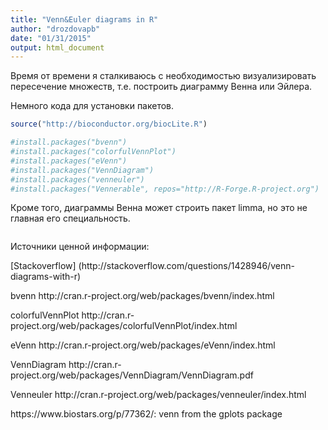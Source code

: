 ```yaml
---
title: "Venn&Euler diagrams in R"
author: "drozdovapb"
date: "01/31/2015"
output: html_document
---
```


Время от времени я сталкиваюсь с необходимостью визуализировать пересечение множеств, т.е. построить диаграмму Венна или Эйлера.

Немного кода для установки пакетов.
```r
source("http://bioconductor.org/biocLite.R")

#install.packages("bvenn")
#install.packages("colorfulVennPlot")
#install.packages("eVenn")
#install.packages("VennDiagram")
#install.packages("venneuler")
#install.packages("Vennerable", repos="http://R-Forge.R-project.org")
```

Кроме того, диаграммы Венна может строить пакет limma, но это не главная его специальность.



```r

```


Источники ценной информации: 

[Stackoverflow] (http://stackoverflow.com/questions/1428946/venn-diagrams-with-r)

bvenn http://cran.r-project.org/web/packages/bvenn/index.html

colorfulVennPlot http://cran.r-project.org/web/packages/colorfulVennPlot/index.html

eVenn http://cran.r-project.org/web/packages/eVenn/index.html

VennDiagram http://cran.r-project.org/web/packages/VennDiagram/VennDiagram.pdf

Venneuler http://cran.r-project.org/web/packages/venneuler/index.html

https://www.biostars.org/p/77362/: venn from the gplots package
